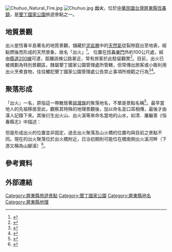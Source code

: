 {{Lead section|time=2014-05-09T12:43:00+00:00}}
{{coord|22.0074725|N|120.7575131|E|format=dms|display=title|scale:10000}}
[[File:Chuhuo_Natural_Fire.jpg|thumb]]
[[File:Chuhuo.jpg|thumb]]
'''出火'''，位於[[中華民國|中華民國]][[台灣|台灣]][[屏東縣|屏東縣]][[恆春鎮|恆春鎮]]，是[[墾丁國家公園|墾丁國家公園]]旅遊景點之一。

== 地質景觀 ==
出火是恆春半島著名的地質景觀，儲藏於[[泥岩層|泥岩層]]中的[[天然氣|天然氣]]從裂隙竄出至地表，經點燃後而形成的天然景象，故名「出火」<ref>{{cite web|url=http://www.ktnp.gov.tw/cht/theme.aspx?type=8&themeTourID=48|title=夜間‧墾丁　出火|publisher=墾丁國家公園管理處|date=|accessdate=2010-12-16|language=zh-tw|deadurl=yes|archiveurl=https://web.archive.org/web/20110219122957/http://www.ktnp.gov.tw/cht/theme.aspx?type=8&themeTourID=48|archivedate=2011-02-19}}</ref>。
位置在[[恆春鎮#恆春古城|恆春東門]]外約100公尺處，經由[[縣道200號|縣道200線]]可達，距離該條公路甚近，常有旅客於此駐留觀賞<ref>{{cite web|url=http://www.taiwan.net.tw/pda/m1.aspx?sNo=0001042&id=2112&jid=182|title=恆春古城|publisher=交通部觀光局|date=|accessdate=2010-12-16|language=zh-tw|deadurl=yes|archiveurl=https://web.archive.org/web/20110103120217/http://www.taiwan.net.tw/pda/m1.aspx?sNo=0001042|archivedate=2011-01-03}}</ref>。目前，出火已被規劃為特別景觀區，隸屬墾丁國家公園管理處所管轄，但常傳出旅客或小販利用出火烹煮食物，往往觸犯墾丁國家公園管理處公告禁止事項所規範之行為<ref>{{cite web|url=http://www.libertytimes.com.tw/2010/new/jul/7/today-south22.htm|title=出火亂象 遊客冒火… 墾管處挨批|publisher=自由電子傲|date=2010-07-07|accessdate=2010-12-16|language=zh-tw}}{{dead link|date=2017年11月 |bot=InternetArchiveBot |fix-attempted=yes }}</ref><ref>{{cite web|url=http://www.ktnp.gov.tw/cht/laws01.aspx?lawID=19|title=公告「墾丁國家公園區內之禁止事項」|publisher=墾丁國家公園管理處|date=|accessdate=2010-12-16|language=zh-tw|deadurl=yes|archiveurl=https://web.archive.org/web/20101004204042/http://www.ktnp.gov.tw/cht/laws01.aspx?lawID=19|archivedate=2010-10-04}}</ref>。

== 聚落形成 ==
「出火」一名，原指這一帶散居著[[排灣族|排灣族]]的聚落地名，不單是景點名稱<ref>{{cite news |author=鈴鈴 |title=真的「出火」! |work=民生報 |date=1983-10-27 |page=第8版}}</ref>。最早當地人的先祖移居至此，觀察其特殊的地理景觀後，加以命名並口耳相傳，最後才由漢人記錄下來。其後衍生出火山、出火溪等來命名當地的山水，如清．屠繼善《恒春縣志》中描述：

{{quote|width=450px|'''出火山'''，在縣城東五里，三台山之左。《爾雅》：『大山宮，小山霍』，此實霍也。為縣城入射麻里、赴內山之路。路岸穴孔如碗，火即出，無煙而焰；焰高尺餘，陰靉天可見。投以草木，則烈而燼。火移徙無定處，然相去不遠耳；冬、春有，夏、秋無。沙土石，皆青黯色。山下有溪名'''出火溪'''；源細而流長，行六、七里，會[[龍鑾潭|龍鑾潭]]西北流入海。據《采訪錄》：『近年火少見』。士女往觀者，謂尋火而得，則吉；否則不吉。居民以此占否泰也<ref>{{cite web |url=http://hanji.sinica.edu.tw/ |title=恒春縣志．卷十五 |publisher=中央研究院漢籍電子文獻 |accessdate= |archive-date=2016-02-21 |archive-url=https://web.archive.org/web/20160221171559/http://hanji.sinica.edu.tw/ |dead-url=no }}</ref>。}}

但是形成出火的位置並非固定，過去出火聚落及山火橋的位置均與目前之景點不同。現在的出火聚落位於出火橋附近，日治初期則可能位在橋南側出火溪河畔（下游又稱為山腳溪）<ref>{{cite web|url=http://placesearch.moi.gov.tw/search/place_list.php?id=26856|title=出火（平埔番厝庄）－地名檢索系統|publisher=中華民國內政部|accessdate=2010-12-31}}{{dead link|date=2017年11月 |bot=InternetArchiveBot |fix-attempted=yes }}</ref>。

== 參考資料 ==
{{reflist}}

==外部連結==
{{commons category|Chuhuo}}

{{台灣地景}}
[[Category:屏東縣旅遊景點|Category:屏東縣旅遊景點]]
[[Category:墾丁國家公園|Category:墾丁國家公園]]
[[Category:屏東縣地名|Category:屏東縣地名]]
[[Category:屏東縣地理|Category:屏東縣地理]]